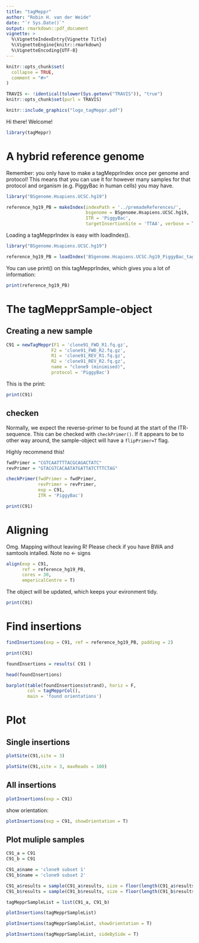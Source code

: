 ```yaml
---
title: "tagMeppr"
author: "Robin H. van der Weide"
date: "`r Sys.Date()`"
output: rmarkdown::pdf_document
vignette: >
  %\VignetteIndexEntry{Vignette Title}
  %\VignetteEngine{knitr::rmarkdown}
  %\VignetteEncoding{UTF-8}
---
```


```r
knitr::opts_chunk$set(
  collapse = TRUE,
  comment = "#>"
)

TRAVIS <- !identical(tolower(Sys.getenv("TRAVIS")), "true")
knitr::opts_chunk$set(purl = TRAVIS)

```


```r
knitr::include_graphics("logo_tagMeppr.pdf")
```

Hi there! Welcome! 

```r
library(tagMeppr)
```

# A hybrid reference genome 
Remember: you only have to make a tagMepprIndex once per genome and protocol! 
This means that you can use it for however many samples for that protocol and 
organism (e.g. PiggyBac in human cells) you may have.

```r
library("BSgenome.Hsapiens.UCSC.hg19")

reference_hg19_PB = makeIndex(indexPath = '../premadeReferences/', 
                              bsgenome = BSgenome.Hsapiens.UCSC.hg19, 
                              ITR = 'PiggyBac', 
                              targetInsertionSite = 'TTAA', verbose = T)
```

Loading a tagMepprIndex is easy with loadIndex().

```r
library("BSgenome.Hsapiens.UCSC.hg19")
```

```r
reference_hg19_PB = loadIndex('BSgenome.Hsapiens.UCSC.hg19_PiggyBac_tagMeppRindex.fa.gz')
```

You can use print() on this tagMepprIndex, which gives you a lot of information: 
```r
print(reference_hg19_PB)
```

# The tagMepprSample-object

## Creating a new sample

```r
C91 = newTagMeppr(F1 = 'clone91_FWD_R1.fq.gz',
                 F2 = 'clone91_FWD_R2.fq.gz',
                 R1 = 'clone91_REV_R1.fq.gz',
                 R2 = 'clone91_REV_R2.fq.gz',
                 name = "clone9 (minimised)",
                 protocol = 'PiggyBac')
```

This is the print:
```r
print(C91)
```


## checken 
Normally, we expect the reverse-primer to be found at the start of the ITR-
sequence. This can be checked with `checkPrimer()`. If it appears to be to 
other way around, the sample-object will have a `flipPrimer=T` flag.

Highly recommend this!
```r
fwdPrimer = "CGTCAATTTTACGCAGACTATC"
revPrimer = "GTACGTCACAATATGATTATCTTTCTAG"

checkPrimer(fwdPrimer = fwdPrimer, 
            revPrimer = revPrimer, 
            exp = C91, 
            ITR = 'PiggyBac')
```
```r
print(C91)
```

# Aligning
Omg. Mapping without leaving R! Please check if you have BWA and samtools intalled.
Note no <- signs

```r
align(exp = C91, 
      ref = reference_hg19_PB, 
      cores = 30, 
      empericalCentre = T)
```



The object will be updated, which keeps your evironment tidy.
```r
print(C91)
```

# Find insertions


```r
findInsertions(exp = C91, ref = reference_hg19_PB, padding = 2)
```

```r
print(C91)
```

```r
foundInsertions = results( C91 )

head(foundInsertions)

barplot(table(foundInsertions$strand), horiz = F,
        col = tagMepprCol(),
        main = 'found orientations')
```

# Plot

## Single insertions
```r
plotSite(C91,site = 3)
```

```r
plotSite(C91,site = 3, maxReads = 100)
```

## All insertions

```r
plotInsertions(exp = C91)
```

show orientation:
```r
plotInsertions(exp = C91, showOrientation = T)
```

## Plot muliple samples

```r
C91_a = C91
C91_b = C91

C91_a$name = 'clone9 subset 1'
C91_b$name = 'clone9 subset 2'

C91_a$results = sample(C91_a$results, size = floor(length(C91_a$results)/2))
C91_b$results = sample(C91_b$results, size = floor(length(C91_b$results)/2))

tagMepprSampleList = list(C91_a, C91_b)
```


```r
plotInsertions(tagMepprSampleList)
```

```r
plotInsertions(tagMepprSampleList, showOrientation = T)
```


```r
plotInsertions(tagMepprSampleList, sideBySide = T)
```
